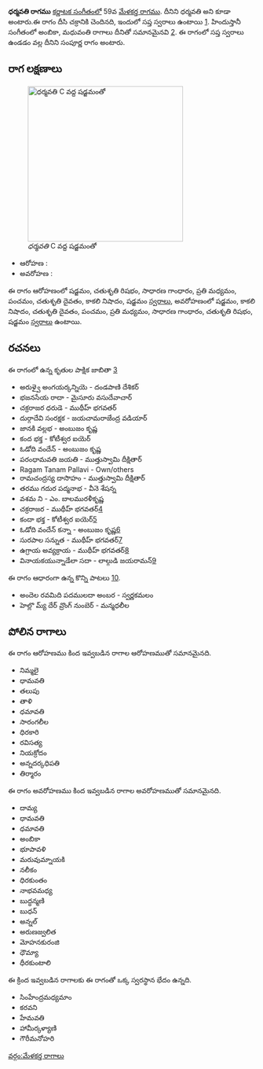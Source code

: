 {{Infobox ragam
	| name          	= ధర్మవతి
	| synonym	    	= ధర్మవతి
	| mela          	= 59
	| chakra        	= దీసి
	| janaka        	= 
	| type          	= సంపూర్ణ
	| arohanam      	= {{svaraC|S|R2|G2|M2|P|D2|N3|S'}} 
	| avarohanam    	= {{svaraC|S'|N3|D2|P|M2|G2|R2|S}}
	| jeeva         	=
	| chhaya        	=
	| nyasa         	=
	| vishesha      	= 
	| equivalent  		= అంబికా, మధువంతి
}}
{{కర్ణాటక సంగీత రాగాలు}}
'''ధర్మవతి రాగము''' [[కర్ణాటక సంగీతం]]లో 59వ [[మేళకర్త రాగము]]. దీనిని ధర్మవతి అని కూడా అంటారు.ఈ రాగం దీసి చక్రానికి చెందినది, ఇందులో సప్త స్వరాలు ఉంటాయి [https://en.wikipedia.org/wiki/Melakarta]. హిందుస్తానీ సంగీతంలో అంబికా, మధువంతి రాగాలు దీనితో సమానమైనవి [https://karnatik.com/hcragatable.shtml]. ఈ రాగంలో సప్త స్వరాలు ఉండడం వల్ల దీనిని సంపూర్ణ రాగం అంటారు.


==రాగ లక్షణాలు==
[[Image:dharmavati_kb2wiki.png|thumb|right|316px|''ధర్మవతి'' C వద్ద షడ్జమంతో]]

* ఆరోహణ : {{svaraC|S|R2|G2|M2|P|D2|N3|S'}} 
* అవరోహణ : {{svaraC|S'|N3|D2|P|M2|G2|R2|S}}

ఈ రాగం ఆరోహణంలో షడ్జమం, చతుశృతి రిషభం, సాధారణ  గాంధారం, ప్రతి మధ్యమం, పంచమం, చతుశృతి దైవతం, కాకలి  నిషాదం, షడ్జమం [[స్వరాలు]], అవరోహణంలో షడ్జమం, కాకలి  నిషాదం, చతుశృతి దైవతం, పంచమం, ప్రతి మధ్యమం, సాధారణ  గాంధారం, చతుశృతి రిషభం, షడ్జమం [[స్వరాలు]] ఉంటాయి.

==రచనలు==
ఈ రాగంలో ఉన్న కృతుల పాక్షిక జాబితా [https://github.com/ssrihari/ragavardhini/blob/master/ragas/kritis.psv]
* అరుళ్వై అంగయర్కన్నియె - దండపాణి దేశికర్
* భజనసేయ రాదా - మైసూరు వసుదేవాచార్
* చక్రరాజర ధరుడె - ముథీహ్ భగవతర్
* దుర్గాదేవి సంరక్షక - జయచామరాజేంద్ర వడియార్
* జానకి వల్లభ - అంబుజం కృష్ణ
* కంద భక్త - కోటీశ్వర ఐయెర్
* ఓడోది  వందేన్ - అంబుజం కృష్ణ
* పరంధామవతి  జయతి - ముత్తుస్వామి దీక్షితార్
* Ragam Tanam Pallavi - Own/others
* రామచంద్రస్య దాసొహం - ముత్తుస్వామి దీక్షితార్
* తరము గదుర పద్మనాభ - వీనె శేషన్న
* వశమ ని - ఎం. బాలమురళీకృష్ణ
* చక్రరాజర - ముథీహ్ భగవతర్[http://www.karnatik.com/c2057.shtml]
* కందా భక్త - కోటీశ్వర ఐయెర్[http://www.karnatik.com/c1848.shtml]
* ఓడోది  వందేన్ కన్నా - అంబుజం కృష్ణ[http://www.karnatik.com/c3294.shtml]
* సురపాల సన్నుత - ముథీహ్ భగవతర్[http://www.karnatik.com/c2145.shtml]
* ఉగ్రాయ అవ్యక్రాయ - ముథీహ్ భగవతర్[http://www.karnatik.com/c1990.shtml]
* వినాయకయున్నాడేలా  సదా - లాల్గుడి జయరామన్[http://www.karnatik.com/c1246.shtml]

ఈ రాగం ఆధారంగా ఉన్న కొన్ని పాటలు [http://rksanka.tripod.com/music/rslist.html].
* అందెల రవమిది పదములదా అంబర - స్వర్ణకమలం
* హెల్లొ మ్య్ దేర్ వ్రొంగ్ నుంబెర్ - మన్మధలీల




==పోలిన రాగాలు==
ఈ రాగం ఆరోహణము కింద ఇవ్వబడిన రాగాల ఆరోహణముతో సమానమైనది.
* నిమ్మలై
* ధామవతి
* తలుపు
* తాళి
* ధమావతి
* సారంగలీల
* ధిరకారి
* రవిసత్య
* నియక్రోదం
* అన్నదర్కధిపతి
* తిర్మారం

ఈ రాగం అవరోహణము కింద ఇవ్వబడిన రాగాల అవరోహణముతో సమానమైనది.
* దామ్య
* ధామవతి
* ధమావతి
* అంబికా
* భూపావళి
* మరువుమ్నాయకి
* నలీకం
* ధిరకుంతం
* నాభవమధ్య
* బుద్ధన్మణి
* బుధన్
* అన్నల్
* అరుణజ్వలిత
* మోహనకురంజి
* ధౌమ్యా
* ధీరకుంటాలి

ఈ క్రింద ఇవ్వబడిన రాగాలకు ఈ రాగంతో ఒక్క స్వరస్థాన భేదం ఉన్నది.
* సింహేంద్రమధ్యమాం
* కరవని
* హేమవతి
*  హామీర్కళ్యాణి
* గౌరీమనోహరి



[[వర్గం:మేళకర్త రాగాలు]]